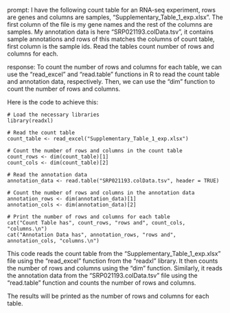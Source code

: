 prompt:
I have the following count table for an RNA-seq experiment, rows are genes and columns are samples, "Supplementary_Table_1_exp.xlsx". The first column of the file is my gene names and the rest of the columns are samples. My annotation data is here  "SRP021193.colData.tsv", it contains sample annotations and rows of this matches the columns of count table, first column is the sample ids. Read the tables count number of rows and columns for each.

response:
To count the number of rows and columns for each table, we can use the "read_excel" and "read.table" functions in R to read the count table and annotation data, respectively. Then, we can use the "dim" function to count the number of rows and columns.

Here is the code to achieve this:

```
# Load the necessary libraries
library(readxl)

# Read the count table
count_table <- read_excel("Supplementary_Table_1_exp.xlsx")

# Count the number of rows and columns in the count table
count_rows <- dim(count_table)[1]
count_cols <- dim(count_table)[2]

# Read the annotation data
annotation_data <- read.table("SRP021193.colData.tsv", header = TRUE)

# Count the number of rows and columns in the annotation data
annotation_rows <- dim(annotation_data)[1]
annotation_cols <- dim(annotation_data)[2]

# Print the number of rows and columns for each table
cat("Count Table has", count_rows, "rows and", count_cols, "columns.\n")
cat("Annotation Data has", annotation_rows, "rows and", annotation_cols, "columns.\n")
```

This code reads the count table from the "Supplementary_Table_1_exp.xlsx" file using the "read_excel" function from the "readxl" library. It then counts the number of rows and columns using the "dim" function. Similarly, it reads the annotation data from the "SRP021193.colData.tsv" file using the "read.table" function and counts the number of rows and columns.

The results will be printed as the number of rows and columns for each table.

